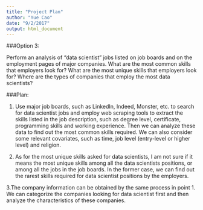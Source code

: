 ```yaml
---
title: "Project Plan"
author: "Yue Cao"
date: "9/2/2017"
output: html_document
---
```


###Option 3:

Perform an analysis of “data scientist” jobs listed on job boards and on the employment pages of major companies. What are the most common skills that employers look for? What are the most unique skills that employers look for? Where are the types of companies that employ the most data scientists?

###Plan:

1. Use major job boards, such as LinkedIn, Indeed, Monster, etc. to search for data scientist jobs and employ web scraping tools to extract the skills listed in the job description, such as degree level, certificate, programming skills and working experience. Then we can analyze these data to find out the most common skills required. We can also consider some relevant covariates, such as time, job level (entry-level or higher level) and religion.

2. As for the most unique skills asked for data scientists, I am not sure if it means the most unique skills among all the data scientists positions, or among all the jobs in the job boards. In the former case, we can find out the rarest skills required for data scientist positions by the employers.

3.The company information can be obtained by the same process in point 1. We can categorize the companies looking for data scientist first and then analyze the characteristics of these companies.
